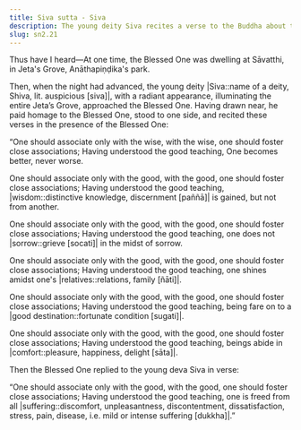 ```yaml
---
title: Siva sutta - Siva
description: The young deity Siva recites a verse to the Buddha about the importance of associating with the wise and the good.
slug: sn2.21
---
```


Thus have I heard—At one time, the Blessed One was dwelling at Sāvatthi, in Jeta's Grove, Anāthapiṇḍika's park.

Then, when the night had advanced, the young deity |Siva::name of a deity, Shiva, lit. auspicious [siva]|, with a radiant appearance, illuminating the entire Jeta’s Grove, approached the Blessed One. Having drawn near, he paid homage to the Blessed One, stood to one side, and recited these verses in the presence of the Blessed One:

“One should associate only with the wise,
with the wise, one should foster close associations;
Having understood the good teaching,
One becomes better, never worse.

One should associate only with the good,
with the good, one should foster close associations;
Having understood the good teaching,
|wisdom::distinctive knowledge, discernment [paññā]| is gained, but not from another.

One should associate only with the good,
with the good, one should foster close associations;
Having understood the good teaching,
one does not |sorrow::grieve [socati]| in the midst of sorrow.

One should associate only with the good,
with the good, one should foster close associations;
Having understood the good teaching,
one shines amidst one's |relatives::relations, family [ñāti]|.

One should associate only with the good,
with the good, one should foster close associations;
Having understood the good teaching,
being fare on to a |good destination::fortunate condition [sugati]|.

One should associate only with the good,
with the good, one should foster close associations;
Having understood the good teaching,
beings abide in |comfort::pleasure, happiness, delight [sāta]|.

Then the Blessed One replied to the young deva Siva in verse:

“One should associate only with the good,
with the good, one should foster close associations;
Having understood the good teaching,
one is freed from all |suffering::discomfort, unpleasantness, discontentment, dissatisfaction, stress, pain, disease, i.e. mild or intense suffering [dukkha]|.”